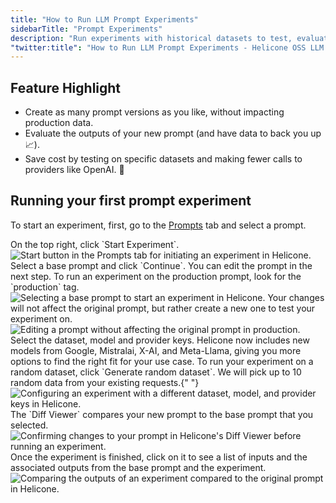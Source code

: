 ```yaml
---
title: "How to Run LLM Prompt Experiments"
sidebarTitle: "Prompt Experiments"
description: "Run experiments with historical datasets to test, evaluate, and improve prompts over time while preventing regressions in production systems."
"twitter:title": "How to Run LLM Prompt Experiments - Helicone OSS LLM Observability"
---
```


## Feature Highlight

- Create as many prompt versions as you like, without impacting production data.
- Evaluate the outputs of your new prompt (and have data to back you up 📈).
- Save cost by testing on specific datasets and making fewer calls to providers like OpenAI. 🤑

## Running your first prompt experiment

To start an experiment, first, go to the [Prompts](https://www.helicone.ai/prompts) tab and select a prompt.

<Steps>
  <Step title="Click `Start Experiment`">
    On the top right, click `Start Experiment`.
    <Frame>
  <img src="/images/use-cases/experiments/start-button.png" alt="Start button in the Prompts tab for initiating an experiment in Helicone."/>
</Frame>

  </Step>
  <Step title="Select the base prompt">
    Select a base prompt and click `Continue`. You can edit the prompt in the
    next step.
    <Tip>
      To run an experiment on the production prompt, look for the `production`
      tag.
    </Tip>
       <Frame>
  <img src="/images/use-cases/experiments/select-prompt.png" alt="Selecting a base prompt to start an experiment in Helicone."/>
</Frame>

  </Step>
  <Step title="Edit the prompt">
    Your changes will not affect the original prompt, but rather create a new
    one to test your experiment on.
       <Frame>
  <img src="/images/use-cases/experiments/edit-prompt.png" alt="Editing a prompt without affecting the original prompt in production."/>
</Frame>
  </Step>
  <Step title="Configure your experiment">
    Select the dataset, model and provider keys. Helicone now includes new models from Google, Mistralai, X-AI, and Meta-Llama, giving you more options to find the right fit for your use case.
    <Tip>
      To run your experiment on a random dataset, click `Generate random
      dataset`. We will pick up to 10 random data from your existing
      requests.{" "}
    </Tip>
       <Frame>
  <img src="/images/use-cases/experiments/config.png" alt="Configuring an experiment with a different dataset, model, and provider keys in Helicone."/>
</Frame>

  </Step>
  <Step title="Confirm and run">
    The `Diff Viewer` compares your new prompt to the base prompt that you
    selected.
       <Frame>
  <img src="/images/use-cases/experiments/confirm.png" alt="Confirming changes to your prompt in Helicone's Diff Viewer before running an experiment. "/>
</Frame>

  </Step>
  <Step title="View outputs">
    Once the experiment is finished, click on it to see a list of inputs and the
    associated outputs from the base prompt and the experiment.
       <Frame>
  <img src="/images/use-cases/experiments/view.png" alt="Comparing the outputs of an experiment compared to the original prompt in Helicone."/>
</Frame>

  </Step>
</Steps>

